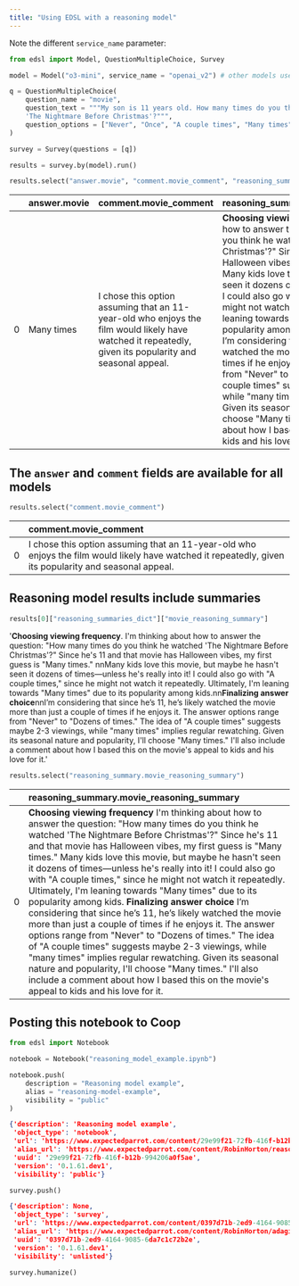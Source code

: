 ```yaml
---
title: "Using EDSL with a reasoning model"
---
```


Note the different `service_name` parameter:


```python
from edsl import Model, QuestionMultipleChoice, Survey
```

```python
model = Model("o3-mini", service_name = "openai_v2") # other models use "openai"
```


```python
q = QuestionMultipleChoice(
    question_name = "movie",
    question_text = """My son is 11 years old. How many times do you think he has watched the movie
    'The Nightmare Before Christmas'?""",
    question_options = ["Never", "Once", "A couple times", "Many times", "Dozens of times"]
)
```


```python
survey = Survey(questions = [q])
```


```python
results = survey.by(model).run()
```



```python
results.select("answer.movie", "comment.movie_comment", "reasoning_summary.movie_reasoning_summary")
```



|  | answer.movie | comment.movie_comment | reasoning_summary.movie_reasoning_summary |
| :--- | :--- | :--- | :--- |
| 0 | Many times | I chose this option assuming that an 11-year-old who enjoys the film would likely have watched it repeatedly, given its popularity and seasonal appeal. | **Choosing viewing frequency** I'm thinking about how to answer the question: "How many times do you think he watched 'The Nightmare Before Christmas'?" Since he's 11 and that movie has Halloween vibes, my first guess is "Many times." Many kids love this movie, but maybe he hasn't seen it dozens of times—unless he's really into it! I could also go with "A couple times," since he might not watch it repeatedly. Ultimately, I'm leaning towards "Many times" due to its popularity among kids. **Finalizing answer choice** I’m considering that since he’s 11, he’s likely watched the movie more than just a couple of times if he enjoys it. The answer options range from "Never" to "Dozens of times." The idea of "A couple times" suggests maybe 2-3 viewings, while "many times" implies regular rewatching. Given its seasonal nature and popularity, I'll choose "Many times." I'll also include a comment about how I based this on the movie's appeal to kids and his love for it. |

## The `answer` and `comment` fields are available for all models


```python
results.select("comment.movie_comment")
```


|  | comment.movie_comment |
| :--- | :--- |
| 0 | I chose this option assuming that an 11-year-old who enjoys the film would likely have watched it repeatedly, given its popularity and seasonal appeal. |

## Reasoning model results include summaries


```python
results[0]["reasoning_summaries_dict"]["movie_reasoning_summary"]
```


'**Choosing viewing frequency**. I'm thinking about how to answer the question: "How many times do you think he watched 'The Nightmare Before Christmas'?" Since he's 11 and that movie has Halloween vibes, my first guess is "Many times." nnMany kids love this movie, but maybe he hasn't seen it dozens of times—unless he's really into it! I could also go with "A couple times," since he might not watch it repeatedly. Ultimately, I'm leaning towards "Many times" due to its popularity among kids.nn**Finalizing answer choice**nnI’m considering that since he’s 11, he’s likely watched the movie more than just a couple of times if he enjoys it. The answer options range from "Never" to "Dozens of times." The idea of "A couple times" suggests maybe 2-3 viewings, while "many times" implies regular rewatching. Given its seasonal nature and popularity, I'll choose "Many times." I'll also include a comment about how I based this on the movie's appeal to kids and his love for it.'


```python
results.select("reasoning_summary.movie_reasoning_summary")
```


|  | reasoning_summary.movie_reasoning_summary |
| :--- | :--- |
| 0 | **Choosing viewing frequency** I'm thinking about how to answer the question: "How many times do you think he watched 'The Nightmare Before Christmas'?" Since he's 11 and that movie has Halloween vibes, my first guess is "Many times." Many kids love this movie, but maybe he hasn't seen it dozens of times—unless he's really into it! I could also go with "A couple times," since he might not watch it repeatedly. Ultimately, I'm leaning towards "Many times" due to its popularity among kids. **Finalizing answer choice** I’m considering that since he’s 11, he’s likely watched the movie more than just a couple of times if he enjoys it. The answer options range from "Never" to "Dozens of times." The idea of "A couple times" suggests maybe 2-3 viewings, while "many times" implies regular rewatching. Given its seasonal nature and popularity, I'll choose "Many times." I'll also include a comment about how I based this on the movie's appeal to kids and his love for it. |

## Posting this notebook to Coop



```python
from edsl import Notebook

notebook = Notebook("reasoning_model_example.ipynb")

notebook.push(
    description = "Reasoning model example",
    alias = "reasoning-model-example",
    visibility = "public"
)
```



```json
{'description': 'Reasoning model example',
 'object_type': 'notebook',
 'url': 'https://www.expectedparrot.com/content/29e99f21-72fb-416f-b12b-994206a0f5ae',
 'alias_url': 'https://www.expectedparrot.com/content/RobinHorton/reasoning-model-example',
 'uuid': '29e99f21-72fb-416f-b12b-994206a0f5ae',
 'version': '0.1.61.dev1',
 'visibility': 'public'}
```



```python
survey.push()
```



```json
{'description': None,
 'object_type': 'survey',
 'url': 'https://www.expectedparrot.com/content/0397d71b-2ed9-4164-9085-6da7c1c72b2e',
 'alias_url': 'https://www.expectedparrot.com/content/RobinHorton/adagio-worn-rig',
 'uuid': '0397d71b-2ed9-4164-9085-6da7c1c72b2e',
 'version': '0.1.61.dev1',
 'visibility': 'unlisted'}
```



```python
survey.humanize()
```
